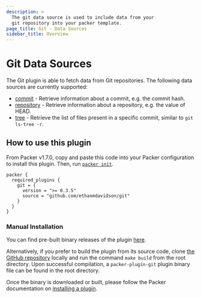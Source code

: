 ```yaml
---
description: >
  The git data source is used to include data from your
  git repository into your packer template.
page_title: Git - Data Sources
sidebar_title: Overview
---
```


# Git Data Sources

The Git plugin is able to fetch data from Git repositories.
The following data sources are currently supported:

- [commit](/docs/datasources/git/commit) - Retrieve information
    about a commit, e.g. the commit hash.
- [repository](/docs/datasources/git/repository) - Retrieve information
    about a repository, e.g. the value of HEAD.
- [tree](/docs/datasources/git/tree) - Retrieve the list of
    files present in a specific commit, similar to `git ls-tree -r`.

## How to use this plugin

From Packer v1.7.0, copy and paste this code into your Packer
configuration to install this plugin. Then, run
[`packer init`](/docs/commands/init).

```hcl
packer {
  required_plugins {
    git = {
      version = ">= 0.3.5"
      source = "github.com/ethanmdavidson/git"
    }
  }
}
```

### Manual Installation

You can find pre-built binary releases of the plugin
[here](https://github.com/ethanmdavidson/packer-plugin-git/releases).

Alternatively, if you prefer to build the plugin from its source
code, clone [the GitHub repository](https://github.com/ethanmdavidson/packer-plugin-git)
locally and run the command `make build` from the root
directory. Upon successful compilation, a `packer-plugin-git` plugin
binary file can be found in the root directory.

Once the binary is downloaded or built, please follow the Packer
documentation on
[installing a plugin](https://www.packer.io/docs/extending/plugins/#installing-plugins).

